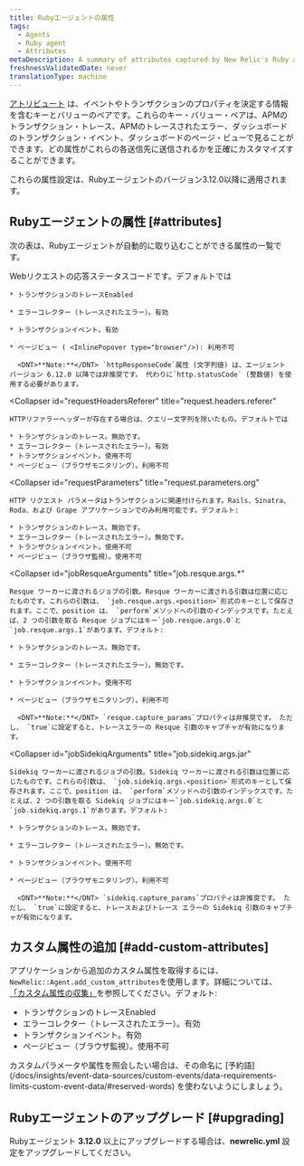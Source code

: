 ```yaml
---
title: Rubyエージェントの属性
tags:
  - Agents
  - Ruby agent
  - Attributes
metaDescription: A summary of attributes captured by New Relic's Ruby agent.
freshnessValidatedDate: never
translationType: machine
---
```


[アトリビュート](/docs/features/agent-attributes) は、イベントやトランザクションのプロパティを決定する情報を含むキーとバリューのペアです。これらのキー・バリュー・ペアは、APMのトランザクション・トレース、APMのトレースされたエラー、ダッシュボードのトランザクション・イベント、ダッシュボードのページ・ビューで見ることができます。どの属性がこれらの各送信先に送信されるかを正確にカスタマイズすることができます。

これらの属性設定は、Rubyエージェントのバージョン3.12.0以降に適用されます。

## Rubyエージェントの属性 [#attributes]

次の表は、Rubyエージェントが自動的に取り込むことができる属性の一覧です。

<CollapserGroup>
  <Collapser
    id="httpResponseCode"
    title="httpResponseCode"
  >
    Webリクエストの応答ステータスコードです。デフォルトでは

    * トランザクションのトレースEnabled

    * エラーコレクター（トレースされたエラー）。有効

    * トランザクションイベント。有効

    * ページビュー ( <InlinePopover type="browser"/>): 利用不可

      <DNT>**Note:**</DNT> `httpResponseCode`属性 (文字列値) は、エージェント バージョン 6.12.0 以降では非推奨です。 代わりに`http.statusCode` (整数値) を使用する必要があります。
  </Collapser>

  <Collapser
    id="requestHeadersReferer"
    title="request.headers.referer"
  >
    HTTPリファラーヘッダーが存在する場合は、クエリー文字列を除いたもの。デフォルトでは

    * トランザクションのトレース。無効です。
    * エラーコレクター（トレースされたエラー）。有効
    * トランザクションイベント。使用不可
    * ページビュー（ブラウザモニタリング）。利用不可
  </Collapser>

  <Collapser
    id="requestParameters"
    title="request.parameters.org"
  >
    HTTP リクエスト パラメータはトランザクションに関連付けられます。Rails、Sinatra、Roda、および Grape アプリケーションでのみ利用可能です。デフォルト:

    * トランザクションのトレース。無効です。
    * エラーコレクター（トレースされたエラー）。無効です。
    * トランザクションイベント。使用不可
    * ページビュー（ブラウザ監視）。使用不可
  </Collapser>

  <Collapser
    id="jobResqueArguments"
    title="job.resque.args.*"
  >
    Resque ワーカーに渡されるジョブの引数。Resque ワーカーに渡される引数は位置に応じたものです。これらの引数は、 `job.resque.args.<position>`形式のキーとして保存されます。ここで、position は、 `perform`メソッドへの引数のインデックスです。たとえば、2 つの引数を取る Resque ジョブにはキー`job.resque.args.0`と`job.resque.args.1`があります。デフォルト:

    * トランザクションのトレース。無効です。

    * エラーコレクター（トレースされたエラー）。無効です。

    * トランザクションイベント。使用不可

    * ページビュー（ブラウザモニタリング）。利用不可

      <DNT>**Note:**</DNT> `resque.capture_params`プロパティは非推奨です。 ただし、 `true`に設定すると、トレースエラーの Resque 引数のキャプチャが有効になります。
  </Collapser>

  <Collapser
    id="jobSidekiqArguments"
    title="job.sidekiq.args.jar"
  >
    Sidekiq ワーカーに渡されるジョブの引数。Sidekiq ワーカーに渡される引数は位置に応じたものです。これらの引数は、 `job.sidekiq.args.<position>`形式のキーとして保存されます。ここで、position は、 `perform`メソッドへの引数のインデックスです。たとえば、2 つの引数を取る Sidekiq ジョブにはキー`job.sidekiq.args.0`と`job.sidekiq.args.1`があります。デフォルト:

    * トランザクションのトレース。無効です。

    * エラーコレクター（トレースされたエラー）。無効です。

    * トランザクションイベント。使用不可

    * ページビュー（ブラウザモニタリング）。利用不可

      <DNT>**Note:**</DNT> `sidekiq.capture_params`プロパティは非推奨です。 ただし、 `true`に設定すると、トレースおよびトレース エラーの Sidekiq 引数のキャプチャが有効になります。
  </Collapser>
</CollapserGroup>

## カスタム属性の追加 [#add-custom-attributes]

アプリケーションから追加のカスタム属性を取得するには、 `NewRelic::Agent.add_custom_attributes`を使用します。詳細については、 [「カスタム属性の収集」](/docs/apm/other-features/attributes/collecting-custom-attributes#ruby-att)を参照してください。デフォルト:

* トランザクションのトレースEnabled
* エラーコレクター（トレースされたエラー）。有効
* トランザクションイベント。有効
* ページビュー（ブラウザ監視）。使用不可

<Callout variant="caution">
  カスタムパラメータや属性を照会したい場合は、その命名に [予約語](/docs/insights/event-data-sources/custom-events/data-requirements-limits-custom-event-data/#reserved-words) を使わないようにしましょう。
</Callout>

## Rubyエージェントのアップグレード [#upgrading]

Rubyエージェント <DNT>**3.12.0**</DNT> 以上にアップグレードする場合は、<DNT>**newrelic.yml**</DNT> 設定をアップグレードしてください。